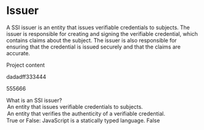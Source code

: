 # Issuer

A SSI issuer is an entity that issues verifiable credentials to subjects. The issuer is responsible for creating and signing the verifiable credential, which contains claims about the subject. The issuer is also responsible for ensuring that the credential is issued securely and that the claims are accurate.

<Project id="get-started-with-bun" >
Project content
</Project>

dadadff333444

555666





<MultipleChoiceQuiz>

<Question>
What is an SSI issuer?
</Question>

<Option> 
An entity that issues verifiable credentials to subjects.
</Option>

<Option> 
An entity that verifies the authenticity of a verifiable credential.
</Option>

</MultipleChoiceQuiz>


<TrueFalseQuiz>
  <Question>True or False: JavaScript is a statically typed language.</Question>
  <CorrectAnswer>False</CorrectAnswer>
</TrueFalseQuiz>


